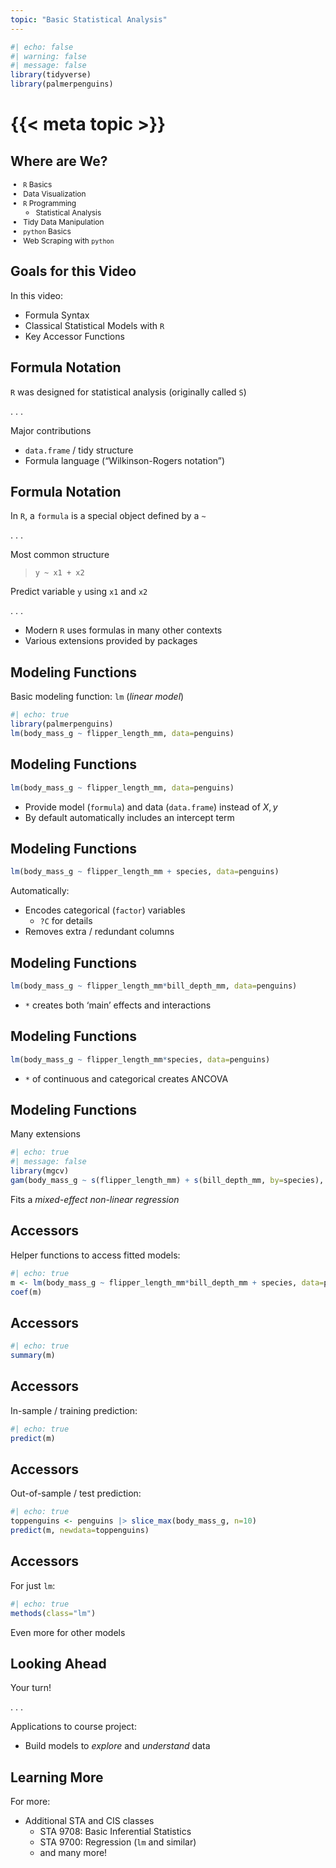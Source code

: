 ```yaml
---
topic: "Basic Statistical Analysis"
---
```


```r
#| echo: false
#| warning: false
#| message: false
library(tidyverse)
library(palmerpenguins)
```

# {{< meta topic >}}

## Where are We?

::: {style="font-size: 85%;"}
- `R` Basics
- Data Visualization
- [`R` Programming]{color="blue"}
  - [Statistical Analysis]{color="blue"}
- Tidy Data Manipulation
- `python` Basics
- Web Scraping with `python`

:::


## Goals for this Video

In this video: 

::: incremental

- Formula Syntax
- Classical Statistical Models with `R`
- Key Accessor Functions

:::


## Formula Notation

`R` was designed for statistical analysis (originally called `S`)

. . . 

Major contributions

- `data.frame` / tidy structure
- Formula language ("Wilkinson-Rogers notation")

## Formula Notation

In `R`, a `formula` is a special object defined by a `~`

. . . 

Most common structure

> `y ~ x1 + x2`

Predict variable `y` using `x1` and `x2`

. . . 

- Modern `R` uses formulas in many other contexts
- Various extensions provided by packages

## Modeling Functions

Basic modeling function: `lm` (_linear model_)

```r
#| echo: true
library(palmerpenguins)
lm(body_mass_g ~ flipper_length_mm, data=penguins)
```


## Modeling Functions

```r
lm(body_mass_g ~ flipper_length_mm, data=penguins)
```

- Provide model (`formula`) and data (`data.frame`) instead of $X, y$
- By default automatically includes an intercept term

## Modeling Functions

```r
lm(body_mass_g ~ flipper_length_mm + species, data=penguins)
```

Automatically: 

- Encodes categorical (`factor`) variables
  - `?C` for details
- Removes extra / redundant columns


## Modeling Functions

```r
lm(body_mass_g ~ flipper_length_mm*bill_depth_mm, data=penguins)
```

- `*` creates both 'main' effects and interactions


## Modeling Functions

```r
lm(body_mass_g ~ flipper_length_mm*species, data=penguins)
```

- `*` of continuous and categorical creates ANCOVA

## Modeling Functions 

Many extensions

```r
#| echo: true
#| message: false
library(mgcv)
gam(body_mass_g ~ s(flipper_length_mm) + s(bill_depth_mm, by=species), data=penguins)
```
Fits a *mixed-effect non-linear regression*

## Accessors

Helper functions to access fitted models: 

```r
#| echo: true
m <- lm(body_mass_g ~ flipper_length_mm*bill_depth_mm + species, data=penguins)
coef(m)
```

## Accessors

```r
#| echo: true
summary(m)
```

## Accessors

In-sample / training prediction: 

```r
#| echo: true
predict(m)
```

## Accessors

Out-of-sample / test prediction:

```r
#| echo: true
toppenguins <- penguins |> slice_max(body_mass_g, n=10)
predict(m, newdata=toppenguins)
```

## Accessors

For just `lm`: 

```r
#| echo: true
methods(class="lm")
```

Even more for other models


## Looking Ahead

Your turn!

. . . 

Applications to course project: 

- Build models to _explore_ and _understand_ data


## Learning More

For more: 

- Additional STA and CIS classes
  - STA 9708: Basic Inferential Statistics
  - STA 9700: Regression (`lm` and similar)
  - and many more!
